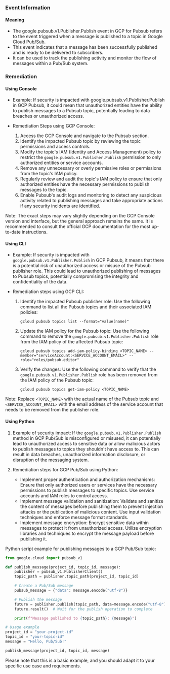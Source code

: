 
### Event Information

#### Meaning

- The google.pubsub.v1.Publisher.Publish event in GCP for Pubsub refers to the event triggered when a message is published to a topic in Google Cloud Pub/Sub.
- This event indicates that a message has been successfully published and is ready to be delivered to subscribers.
- It can be used to track the publishing activity and monitor the flow of messages within a Pub/Sub system.

### Remediation

#### Using Console

- Example: If security is impacted with google.pubsub.v1.Publisher.Publish in GCP Pubsub, it could mean that unauthorized entities have the ability to publish messages to a Pubsub topic, potentially leading to data breaches or unauthorized access.

- Remediation Steps using GCP Console:
  1. Access the GCP Console and navigate to the Pubsub section.
  2. Identify the impacted Pubsub topic by reviewing the topic permissions and access controls.
  3. Modify the topic's IAM (Identity and Access Management) policy to restrict the `google.pubsub.v1.Publisher.Publish` permission to only authorized entities or service accounts.
  4. Remove any unnecessary or overly permissive roles or permissions from the topic's IAM policy.
  5. Regularly review and audit the topic's IAM policy to ensure that only authorized entities have the necessary permissions to publish messages to the topic.
  6. Enable Pubsub's audit logs and monitoring to detect any suspicious activity related to publishing messages and take appropriate actions if any security incidents are identified.

Note: The exact steps may vary slightly depending on the GCP Console version and interface, but the general approach remains the same. It is recommended to consult the official GCP documentation for the most up-to-date instructions.

#### Using CLI

- Example: If security is impacted with `google.pubsub.v1.Publisher.Publish` in GCP Pubsub, it means that there is a potential risk of unauthorized access or misuse of the Pubsub publisher role. This could lead to unauthorized publishing of messages to Pubsub topics, potentially compromising the integrity and confidentiality of the data.

- Remediation steps using GCP CLI:
  1. Identify the impacted Pubsub publisher role: Use the following command to list all the Pubsub topics and their associated IAM policies:
     ```
     gcloud pubsub topics list --format="value(name)"
     ```

  2. Update the IAM policy for the Pubsub topic: Use the following command to remove the `google.pubsub.v1.Publisher.Publish` role from the IAM policy of the affected Pubsub topic:
     ```
     gcloud pubsub topics add-iam-policy-binding <TOPIC_NAME> --member="serviceAccount:<SERVICE_ACCOUNT_EMAIL>" --role="roles/pubsub.editor"
     ```

  3. Verify the changes: Use the following command to verify that the `google.pubsub.v1.Publisher.Publish` role has been removed from the IAM policy of the Pubsub topic:
     ```
     gcloud pubsub topics get-iam-policy <TOPIC_NAME>
     ```

Note: Replace `<TOPIC_NAME>` with the actual name of the Pubsub topic and `<SERVICE_ACCOUNT_EMAIL>` with the email address of the service account that needs to be removed from the publisher role.

#### Using Python

1. Example of security impact: If the `google.pubsub.v1.Publisher.Publish` method in GCP Pub/Sub is misconfigured or misused, it can potentially lead to unauthorized access to sensitive data or allow malicious actors to publish messages to topics they shouldn't have access to. This can result in data breaches, unauthorized information disclosure, or disruption of the messaging system.

2. Remediation steps for GCP Pub/Sub using Python:
   - Implement proper authentication and authorization mechanisms: Ensure that only authorized users or services have the necessary permissions to publish messages to specific topics. Use service accounts and IAM roles to control access.
   - Implement message validation and sanitization: Validate and sanitize the content of messages before publishing them to prevent injection attacks or the publication of malicious content. Use input validation techniques and enforce message format standards.
   - Implement message encryption: Encrypt sensitive data within messages to protect it from unauthorized access. Utilize encryption libraries and techniques to encrypt the message payload before publishing it.

Python script example for publishing messages to a GCP Pub/Sub topic:

```python
from google.cloud import pubsub_v1

def publish_message(project_id, topic_id, message):
    publisher = pubsub_v1.PublisherClient()
    topic_path = publisher.topic_path(project_id, topic_id)

    # Create a Pub/Sub message
    pubsub_message = {"data": message.encode("utf-8")}

    # Publish the message
    future = publisher.publish(topic_path, data=message.encode("utf-8"))
    future.result()  # Wait for the publish operation to complete

    print(f"Message published to {topic_path}: {message}")

# Usage example
project_id = "your-project-id"
topic_id = "your-topic-id"
message = "Hello, Pub/Sub!"

publish_message(project_id, topic_id, message)
```

Please note that this is a basic example, and you should adapt it to your specific use case and requirements.

